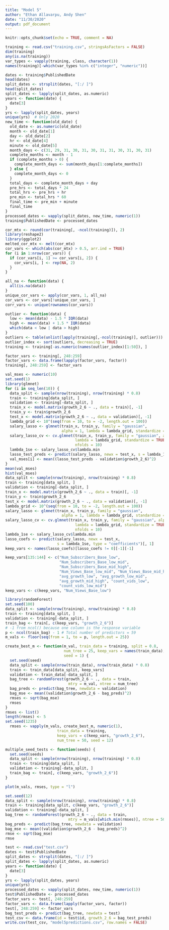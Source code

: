 ```yaml
---
title: "Model 5"
author: "Ethan Allavarpu, Andy Shen"
date: "11/30/2020"
output: pdf_document
---
```


```r
knitr::opts_chunk$set(echo = TRUE, comment = NA)
```

```r
training <- read.csv("training.csv", stringsAsFactors = FALSE)
dim(training)
any(is.na(training))
var_types <- vapply(training, class, character(1))
names(training)[-which(var_types %in% c("integer", "numeric"))]
```

```r
dates <- training$PublishedDate
head(dates)
split_dates <- strsplit(dates, "[:/ ]")
head(split_dates)
split_dates <- lapply(split_dates, as.numeric)
years <- function(date) {
  date[3]
}
yrs <- lapply(split_dates, years)
unique(yrs)  # Only 2020
new_time <- function(old_date) {
  old_date <- as.numeric(old_date)
  month <- old_date[1]
  day <- old_date[2]
  hr <- old_date[4]
  minute <- old_date[5]
  month_days <- c(31, 29, 31, 30, 31, 30, 31, 31, 30, 31, 30, 31)
  complete_months <- month - 1
  if (complete_months > 0) {
    complete_month_days <- sum(month_days[1:complete_months])
  } else {
    complete_month_days <- 0
  }
  total_days <- complete_month_days + day
  pre_hrs <- total_days * 24
  total_hrs <- pre_hrs + hr
  pre_min <- total_hrs * 60
  final_time <- pre_min + minute 
  final_time
}
processed_dates <- vapply(split_dates, new_time, numeric(1))
training$PublishedDate <- processed_dates
```
```r
cor_mtx <- round(cor(training[, -ncol(training)]), 2)
library(reshape2)
library(ggplot2)
melted_cor_mtx <- melt(cor_mtx)
cor_vars <- which(abs(cor_mtx) > 0.5, arr.ind = TRUE)
for (i in 1:nrow(cor_vars)) {
  if (cor_vars[i, 1] >= cor_vars[i, 2]) {
    cor_vars[i, ] <- rep(NA, 2)
  }
}

all_na <- function(data) {
  all(is.na(data))
}
unique_cor_vars <- apply(cor_vars, 1, all_na)
cor_vars <- cor_vars[!unique_cor_vars, ]
corr_vars <- unique(rownames(cor_vars))
```

```r
outlier <- function(data) {
  low <- mean(data) - 1.5 * IQR(data)
  high <- mean(data) + 1.5 * IQR(data)
  which(data < low | data > high)
}
outliers <- table(unlist(lapply(training[,-ncol(training)], outlier)))
outlier_index <- sort(outliers, decreasing = TRUE)
training <- training[-as.numeric(names(outlier_index)[1:50]), ]
```


```r
factor_vars <- training[, 248:259]
factor_vars <- data.frame(lapply(factor_vars, factor))
training[, 248:259] <- factor_vars

```
```r
val_mses <- numeric(10)
set.seed(1)
library(glmnet)
for (i in seq_len(10)) {
  data_split <- sample(nrow(training), nrow(training) * 0.8)
  train <- training[data_split, ]
  validation <- training[-data_split, ]
  train_x <- model.matrix(growth_2_6 ~ ., data = train)[, -1]
  train_y <- train$growth_2_6
  test_x <- model.matrix(growth_2_6 ~ ., data = validation)[, -1]
  lambda_grid <- 10^(seq(from = 10, to = -2, length.out = 100))
  salary_lasso <- glmnet(train_x, train_y, family = "gaussian",
                         alpha = 1, lambda = lambda_grid, standardize = TRUE)
  salary_lasso_cv <- cv.glmnet(train_x, train_y, family = "gaussian", alpha = 1,
                               lambda = lambda_grid, standardize = TRUE,
                               nfolds = 10)
  lambda_1se <- salary_lasso_cv$lambda.min
  lasso_test_preds <- predict(salary_lasso, newx = test_x, s = lambda_1se)
  val_mses[i] <- mean((lasso_test_preds - validation$growth_2_6)^2)
}
mean(val_mses)
hist(val_mses)
data_split <- sample(nrow(training), nrow(training) * 0.8)
train <- training[data_split, ]
validation <- training[-data_split, ]
train_x <- model.matrix(growth_2_6 ~ ., data = train)[, -1]
train_y <- train$growth_2_6
test_x <- model.matrix(growth_2_6 ~ ., data = validation)[, -1]
lambda_grid <- 10^(seq(from = 10, to = -2, length.out = 100))
salary_lasso <- glmnet(train_x, train_y, family = "gaussian",
                         alpha = 1, lambda = lambda_grid, standardize = TRUE)
salary_lasso_cv <- cv.glmnet(train_x, train_y, family = "gaussian", alpha = 1,
                               lambda = lambda_grid, standardize = TRUE,
                               nfolds = 10)
lambda_1se <- salary_lasso_cv$lambda.min
lasso_coefs <- predict(salary_lasso, newx = test_x,
                       s = lambda_1se, type = "coefficients")[, 1]
keep_vars <- names(lasso_coefs)[lasso_coefs != 0][-1][-1]
```
```r
keep_vars[135:144] <- c("Num_Subscribers_Base_low",
                        "Num_Subscribers_Base_low_mid",
                        "Num_Subscribers_Base_mid_high",
                        "Num_Views_Base_low_mid", "Num_Views_Base_mid_high",
                        "avg_growth_low", "avg_growth_low_mid",
                        "avg_growth_mid_high", "count_vids_low",
                        "count_vids_low_mid")
keep_vars <- c(keep_vars, "Num_Views_Base_low")
```

```r
library(randomForest)
set.seed(100)
data_split <- sample(nrow(training), nrow(training) * 0.8)
train <- training[data_split, ]
validation <- training[-data_split, ]
train_bag <- train[, c(keep_vars, "growth_2_6")]
# -1 from ncol() because one column is the response variable
p <- ncol(train_bag) - 1 # Total number of predictors = 59
m_vals <- floor(seq(from = 1, to = p, length.out = 25))
```

```r
create_best_m <- function(m_val, train_data = training, split = 0.8,
                          num_tree = 25, keep_vars = names(train_data),
                          seed = 1) {
  set.seed(seed)
  data_split <- sample(nrow(train_data), nrow(train_data) * 0.8)
  train <- train_data[data_split, keep_vars]
  validation <- train_data[-data_split, ]
  bag_tree <- randomForest(growth_2_6 ~ ., data = train,
                            mtry = m_val, ntree = num_tree)
  bag_preds <- predict(bag_tree, newdata = validation)
  bag_mse <- mean((validation$growth_2_6 - bag_preds)^2)
  rmses <- sqrt(bag_mse)
  rmses
}
rmses <- list()
length(rmses) <- 5
set.seed(1235)
  rmses <- vapply(m_vals, create_best_m, numeric(1),
                       train_data = training,
                       keep_vars = c(keep_vars, "growth_2_6"),
                       num_tree = 50, seed = 12)

```
```r
multiple_seed_tests <- function(seeds) {
  set.seed(seeds)
  data_split <- sample(nrow(training), nrow(training) * 0.8)
  train <- training[data_split, ]
  validation <- training[-data_split, ]
  train_bag <- train[, c(keep_vars, "growth_2_6")]
}
```

```r
plot(m_vals, rmses, type = "l")
```
```r
set.seed(12)
data_split <- sample(nrow(training), nrow(training) * 0.8)
train <- training[data_split, c(keep_vars, "growth_2_6")]
validation <- training[-data_split, ]
bag_tree <- randomForest(growth_2_6 ~ ., data = train,
                            mtry = m_vals[which.min(rmses)], ntree = 50)
bag_preds <- predict(bag_tree, newdata = validation)
bag_mse <- mean((validation$growth_2_6 - bag_preds)^2)
rmse <- sqrt(bag_mse)
rmse
```



```r
test <- read.csv("test.csv")
dates <- test$PublishedDate
split_dates <- strsplit(dates, "[:/ ]")
split_dates <- lapply(split_dates, as.numeric)
years <- function(date) {
  date[3]
}
yrs <- lapply(split_dates, years)
unique(yrs)
processed_dates <- vapply(split_dates, new_time, numeric(1))
test$PublishedDate <- processed_dates
factor_vars <- test[, 248:259]
factor_vars <- data.frame(lapply(factor_vars, factor))
test[, 248:259] <- factor_vars
bag_test_preds <- predict(bag_tree, newdata = test)
test_csv <- data.frame(id = test$id, growth_2_6 = bag_test_preds)
write.csv(test_csv, "model5predictions.csv", row.names = FALSE)
```
